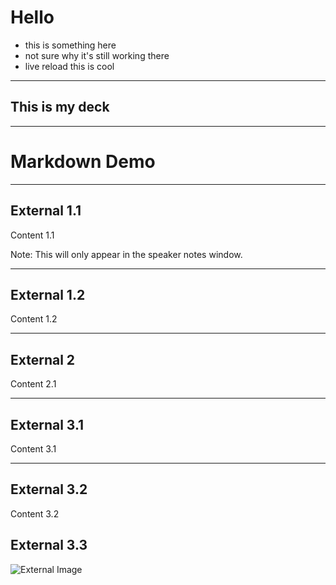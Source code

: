 
# Hello

- this is something here
- not sure why it's still working there
- live reload this is cool

---

## This is my deck

---

# Markdown Demo

---

## External 1.1

Content 1.1

Note: This will only appear in the speaker notes window.

---

## External 1.2

Content 1.2

---

## External 2

Content 2.1

---

## External 3.1

Content 3.1

---

## External 3.2

Content 3.2

## External 3.3

![External Image](https://s3.amazonaws.com/static.slid.es/logo/v2/slides-symbol-512x512.png)
